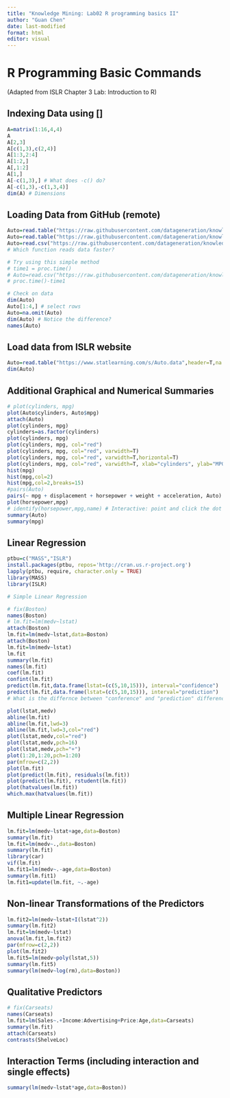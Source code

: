 ```yaml
---
title: "Knowledge Mining: Lab02 R programming basics II"
author: "Guan Chen"
date: last-modified
format: html
editor: visual
---
```


# R Programming Basic Commands

(Adapted from ISLR Chapter 3 Lab: Introduction to R)

## Indexing Data using \[\]

```r
A=matrix(1:16,4,4)
A
A[2,3]
A[c(1,3),c(2,4)]
A[1:3,2:4]
A[1:2,]
A[,1:2]
A[1,]
A[-c(1,3),] # What does -c() do?
A[-c(1,3),-c(1,3,4)]
dim(A) # Dimensions
```

## Loading Data from GitHub (remote)

```r
Auto=read.table("https://raw.githubusercontent.com/datageneration/knowledgemining/master/data/Auto.data")
Auto=read.table("https://raw.githubusercontent.com/datageneration/knowledgemining/master/data/Auto.data",header=T,na.strings="?") 
Auto=read.csv("https://raw.githubusercontent.com/datageneration/knowledgemining/master/data/Auto.csv") # read csv file
# Which function reads data faster?

# Try using this simple method
# time1 = proc.time()
# Auto=read.csv("https://raw.githubusercontent.com/datageneration/knowledgemining/master/data/Auto.csv",header=T,na.strings="?")
# proc.time()-time1

# Check on data
dim(Auto)
Auto[1:4,] # select rows
Auto=na.omit(Auto)
dim(Auto) # Notice the difference?
names(Auto)
```

## Load data from ISLR website

```r
Auto=read.table("https://www.statlearning.com/s/Auto.data",header=T,na.strings="?")
dim(Auto)
```

## Additional Graphical and Numerical Summaries

```r
# plot(cylinders, mpg)
plot(Auto$cylinders, Auto$mpg)
attach(Auto)
plot(cylinders, mpg)
cylinders=as.factor(cylinders)
plot(cylinders, mpg)
plot(cylinders, mpg, col="red")
plot(cylinders, mpg, col="red", varwidth=T)
plot(cylinders, mpg, col="red", varwidth=T,horizontal=T)
plot(cylinders, mpg, col="red", varwidth=T, xlab="cylinders", ylab="MPG")
hist(mpg)
hist(mpg,col=2)
hist(mpg,col=2,breaks=15)
#pairs(Auto)
pairs(~ mpg + displacement + horsepower + weight + acceleration, Auto)
plot(horsepower,mpg)
# identify(horsepower,mpg,name) # Interactive: point and click the dot to identify cases
summary(Auto)
summary(mpg)
```

## Linear Regression

```r
ptbu=c("MASS","ISLR")
install.packages(ptbu, repos='http://cran.us.r-project.org')
lapply(ptbu, require, character.only = TRUE)
library(MASS)
library(ISLR)

# Simple Linear Regression

# fix(Boston)
names(Boston)
# lm.fit=lm(medv~lstat)
attach(Boston)
lm.fit=lm(medv~lstat,data=Boston)
attach(Boston)
lm.fit=lm(medv~lstat)
lm.fit
summary(lm.fit)
names(lm.fit)
coef(lm.fit)
confint(lm.fit)
predict(lm.fit,data.frame(lstat=(c(5,10,15))), interval="confidence")
predict(lm.fit,data.frame(lstat=(c(5,10,15))), interval="prediction")
# What is the differnce between "conference" and "prediction" difference?

plot(lstat,medv)
abline(lm.fit)
abline(lm.fit,lwd=3)
abline(lm.fit,lwd=3,col="red")
plot(lstat,medv,col="red")
plot(lstat,medv,pch=16)
plot(lstat,medv,pch="+")
plot(1:20,1:20,pch=1:20)
par(mfrow=c(2,2))
plot(lm.fit)
plot(predict(lm.fit), residuals(lm.fit))
plot(predict(lm.fit), rstudent(lm.fit))
plot(hatvalues(lm.fit))
which.max(hatvalues(lm.fit))
```

## Multiple Linear Regression

```r
lm.fit=lm(medv~lstat+age,data=Boston)
summary(lm.fit)
lm.fit=lm(medv~.,data=Boston)
summary(lm.fit)
library(car)
vif(lm.fit)
lm.fit1=lm(medv~.-age,data=Boston)
summary(lm.fit1)
lm.fit1=update(lm.fit, ~.-age)
```

## Non-linear Transformations of the Predictors

```r
lm.fit2=lm(medv~lstat+I(lstat^2))
summary(lm.fit2)
lm.fit=lm(medv~lstat)
anova(lm.fit,lm.fit2)
par(mfrow=c(2,2))
plot(lm.fit2)
lm.fit5=lm(medv~poly(lstat,5))
summary(lm.fit5)
summary(lm(medv~log(rm),data=Boston))
```

## Qualitative Predictors

```r
# fix(Carseats)
names(Carseats)
lm.fit=lm(Sales~.+Income:Advertising+Price:Age,data=Carseats)
summary(lm.fit)
attach(Carseats)
contrasts(ShelveLoc)
```

## Interaction Terms (including interaction and single effects)

```r
summary(lm(medv~lstat*age,data=Boston))
```
